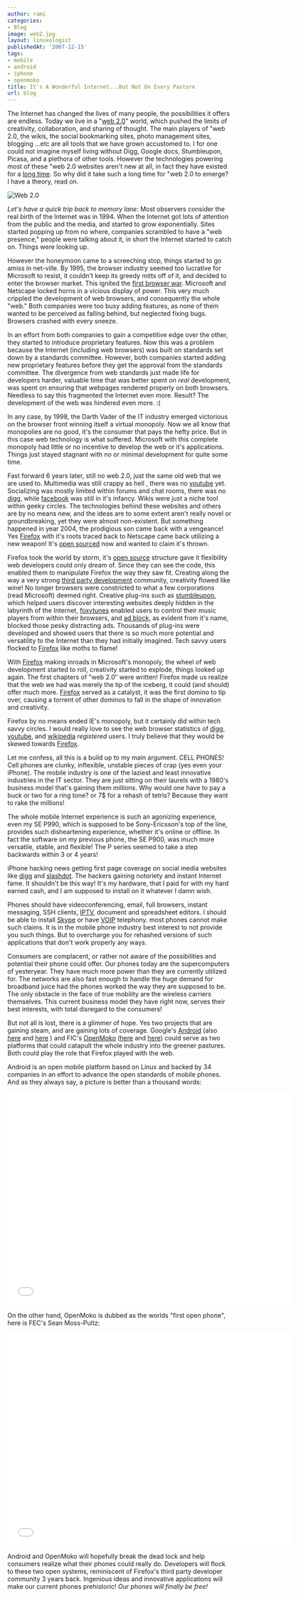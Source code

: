 ```yaml
---
author: rami
categories:
- Blog
image: web2.jpg
layout: linuxologist
publishedAt: '2007-12-15'
tags:
- mobile
- android
- iphone
- openmoko
title: It's A Wonderful Internet...But Not On Every Pasture
url: blog
---
```


The Internet has changed the lives of many people, the possibilities it offers are endless. Today we live in a "[web 2.0](http://en.wikipedia.org/wiki/Web_2.0 "web 2.0")" world, which pushed the limits of creativity, collaboration, and sharing of thought. The main players of "web 2.0, the wikis, the social bookmarking sites, photo management sites, blogging ...etc are all tools that we have grown accustomed to. I for one could not imagine myself living without Digg, Google docs, Stumbleupon, Picasa, and a plethora of other tools. However the technologies powering most of these "web 2.0 websites aren't new at all, in fact they have existed for a [long time](http://arstechnica.com/news.ars/post/20060901-7650.html). So why did it take such a long time for "web 2.0 to emerge? I have a theory, read on.

![Web 2.0](/assets/images/content/blog/web2.jpg)

_Let's have a quick trip back to memory lane_: Most observers consider the real birth of the Internet was in 1994\. When the Internet got lots of attention from the public and the media, and started to grow exponentially. Sites started popping up from no where, companies scrambled to have a "web presence," people were talking about it, in short the Internet started to catch on. Things were looking up.

However the honeymoon came to a screeching stop, things started to go amiss in net-ville. By 1995, the browser industry seemed too lucrative for Microsoft to resist, it couldn't keep its greedy mitts off of it, and decided to enter the browser market. This ignited the [first browser war](http://en.wikipedia.org/wiki/Browser_wars "first browser war"). Microsoft and Netscape locked horns in a vicious display of power. This very much crippled the development of web browsers, and consequently the whole "web." Both companies were too busy adding features, as none of them wanted to be perceived as falling behind, but neglected fixing bugs. Browsers crashed with every sneeze.

In an effort from both companies to gain a competitive edge over the other, they started to introduce proprietary features. Now this was a problem because the Internet (including web browsers) was built on standards set down by a standards committee. However, both companies started adding new proprietary features before they get the approval from the standards committee. The divergence from web standards just made life for developers harder, valuable time that was better spent on _real_ development, was spent on ensuring that webpages rendered properly on both browsers. Needless to say this fragmented the Internet even more. Result? The development of the web was hindered even more. :( 

In any case, by 1998, the Darth Vader of the IT industry emerged victorious on the browser front winning itself a virtual monopoly. Now we all know that monopolies are no good, it's the consumer that pays the hefty price. But in this case web technology is what suffered. Microsoft with this complete monopoly had little or no incentive to develop the web or it's applications. Things just stayed stagnant with no or minimal development for quite some time.

Fast forward 6 years later, still no web 2.0, just the same old web that we are used to. Multimedia was still crappy as hell , there was no [youtube](http://www.youtube.com "youtube") yet. Socializing was mostly limited within forums and chat rooms, there was no [digg](http://www.digg.com "digg"), while [facebook](http://www.facebook.com "facebook") was still in it's infancy. Wikis were just a niche tool within geeky circles. The technologies behind these websites and others are by no means new, and the ideas are to some extent aren't really novel or groundbreaking, yet they were almost non-existent. But something happened in year 2004, the prodigious son came back with a vengeance! Yes [Firefox](http://www.mozilla.com/en-US/firefox/ "Firefox") with it's roots traced back to Netscape came back utilizing a new weapon! It's [open sourced](http://en.wikipedia.org/wiki/Open_source "open sourced") now and wanted to claim it's thrown.

Firefox took the world by storm, it's [open source](http://en.wikipedia.org/wiki/Open_source "open source") structure gave it flexibility web developers could only dream of. Since they can see the code, this enabled them to manipulate Firefox the way they saw fit. Creating along the way a very strong [third party development](http://en.wikipedia.org/wiki/Third_party_developer "third party development") community, creativity flowed like wine! No longer browsers were constricted to what a few corporations (read Microsoft) deemed right. Creative plug-ins such as [stumbleupon](http://en.wikipedia.org/wiki/StumbleUpon "stumbleupon"), which helped users discover interesting websites deeply hidden in the labyrinth of the Internet, [foxytunes](http://en.wikipedia.org/wiki/FoxyTunes "foxytunes") enabled users to control their music players from within their browsers, and [ad block](http://en.wikipedia.org/wiki/Adblock_Plus "ad block"), as evident from it's name, blocked those pesky distracting ads. Thousands of plug-ins were developed and showed users that there is so much more potential and versatility to the Internet than they had initially imagined. Tech savvy users flocked to [Firefox](http://www.mozilla.com/en-US/firefox/ "Firefox") like moths to flame!

With [Firefox](http://www.mozilla.com/en-US/firefox/ "Firefox") making inroads in Microsoft's monopoly, the wheel of web development started to roll, creativity started to explode, things looked up again. The first chapters of "web 2.0″ were written! Firefox made us realize that the web we had was merely the tip of the iceberg, it could (and should) offer much more. [Firefox](http://www.mozilla.com/en-US/firefox/ "Firefox") served as a catalyst, it was the first domino to tip over, causing a torrent of other dominos to fall in the shape of innovation and creativity.

Firefox by no means ended IE's monopoly, but it certainly did within tech savvy circles. I would really love to see the web browser statistics of [digg](http://www.digg.com "digg"), [youtube](http://www.youtube.com "youtube"), and [wikipedia](http://www.wikipedia.com "wikipedia") _registered_ users. I truly believe that they would be skewed towards [Firefox](http://www.mozilla.com/en-US/firefox/ "Firefox").

Let me confess, all this is a build up to my main argument. CELL PHONES! Cell phones are clunky, inflexible, unstable pieces of crap (yes even your iPhone). The mobile industry is one of the laziest and least innovative industries in the IT sector. They are just sitting on their laurels with a 1980's business model that's gaining them millions. Why would one have to pay a buck or two for a ring tone? or 7$ for a rehash of tetris? Because they want to rake the millions!

The whole mobile Internet experience is such an agonizing experience, even my SE P990, which is supposed to be Sony-Ericsson's top of the line, provides such disheartening experience, whether it's online or offline. In fact the software on my previous phone, the SE P900, was much more versatile, stable, and flexible! The P series seemed to take a step backwards within 3 or 4 years!

iPhone hacking news getting first page coverage on social media websites like [digg](http://www.digg.com "digg") and [slashdot](http://www.slashdot.com "slashdot"). The hackers gaining notoriety and instant Internet fame. It shouldn't be this way! It's my hardware, that I paid for with my hard earned cash, and I am supposed to install on it whatever I damn wish.

Phones should have videoconferencing, email, full browsers, instant messaging, SSH clients, [IPTV](http://en.wikipedia.org/wiki/iptv "IPTV"), document and spreadsheet editors. I should be able to install [Skype](http://www.skype.com "Skype") or have [VOIP](http://en.wikipedia.org/wiki/Voip "VOIP") telephony. most phones cannot make such claims. It is in the mobile phone industry best interest to not provide you such things. But to overcharge you for rehashed versions of such applications that don't work properly any ways.

Consumers are complacent, or rather not aware of the possibilities and potential their phone could offer. Our phones today are the supercomputers of yesteryear. They have much more power than they are currently utilized for. The networks are also fast enough to handle the huge demand for broadband juice had the phones worked the way they are supposed to be. The only obstacle in the face of true mobility are the wireless carriers themselves. This current business model they have right now, serves their best interests, with total disregard to the consumers!

But not all is lost, there is a glimmer of hope. Yes two projects that are gaining steam, and are gaining lots of coverage. Google's [Android](http://code.google.com/android/what-is-android.html "Android") (also [here](http://www.openhandsetalliance.com/android_overview.html "here") and [here](http://googleandroidblog.blogspot.com/ "here") ) and FIC's [OpenMoko](http://www.openmoko.org/ "OpenMoko") ([here](http://www.youtube.com/watch?v=jRvtAAXTIlg "here") and [here](http://planet.openmoko.org/ "here")) could serve as two platforms that could catapult the whole industry into the greener pastures. Both could play the role that Firefox played with the web.

Android is an open mobile platform based on Linux and backed by 34 companies in an effort to advance the open standards of mobile phones. And as they always say, a picture is better than a thousand words:

<iframe width="640" height="480" src="//www.youtube.com/embed/1FJHYqE0RDg" frameborder="0" allowfullscreen></iframe>

On the other hand, OpenMoko is dubbed as the worlds "first open phone", here is FEC's Sean Moss-Pultz:

<iframe width="640" height="480" src="//www.youtube.com/embed/jRvtAAXTIlg" frameborder="0" allowfullscreen></iframe>

Android and OpenMoko will hopefully break the dead lock and help consumers realize what their phones could really do. Developers will flock to these two open systems, reminiscent of Firefox's third party developer community 3 years back. Ingenious ideas and innovative applications will make our current phones prehistoric! _Our phones will finally be free!_